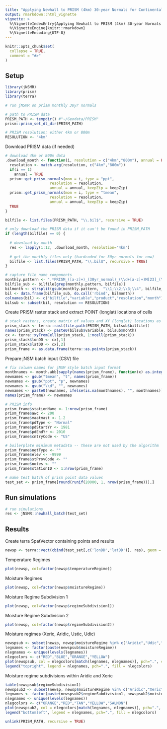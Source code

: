 ```yaml
---
title: "Applying Newhall to PRISM (4km) 30-year Normals for Continental United States"
output: rmarkdown::html_vignette
vignette: >
  %\VignetteIndexEntry{Applying Newhall to PRISM (4km) 30-year Normals for Continental United States}
  %\VignetteEngine{knitr::rmarkdown}
  %\VignetteEncoding{UTF-8}
---
```


```r
knitr::opts_chunk$set(
  collapse = TRUE,
  comment = "#>"
)
```

## Setup

```r
library(jNSMR)
library(prism)
library(terra)

# run jNSMR on prism monthly 30yr normals

# path to PRISM data
PRISM_PATH <- tempdir() #"~/Geodata/PRISM"
prism::prism_set_dl_dir(PRISM_PATH)

# PRISM resolution; either 4km or 800m
RESOLUTION <- "4km"
```

Download PRISM data (if needed)

```r
# download 4km or 800m data
.download_month <- function(i, resolution = c("4km","800m"), annual = FALSE, keepZip = TRUE) {
  resolution <- match.arg(resolution, c("4km","800m"))
  if(i == 1)
    annual = TRUE
  prism::get_prism_normals(mon = i, type = "ppt",
                    resolution = resolution,
                    annual = annual, keepZip = keepZip)
  prism::get_prism_normals(mon = i, type = "tmean",
                    resolution = resolution,
                    annual = annual, keepZip = keepZip)
  TRUE
}

bilfile <- list.files(PRISM_PATH, "\\.bil$", recursive = TRUE)

# only download the PRISM data if it can't be found in PRISM_PATH
if (length(bilfile) == 0) {
  
  # download by month
  res <- lapply(1:12, .download_month, resolution="4km")
  
  # get the monthly files only (hardcoded for 30yr normals for now)
  bilfile <- list.files(PRISM_PATH, "\\.bil$", recursive = TRUE)
}

# capture file name components
monthly.pattern <- ".*PRISM_([a-z]+)_(30yr_normal)_(\\d+[a-z]+)M[23]_(\\d{2})_bil\\.bil"
bilfile_sub <- bilfile[grep(monthly.pattern, bilfile)]
bilmonth <- strsplit(gsub(monthly.pattern,  "\\1;\\2;\\3;\\4", bilfile_sub), ";")
bil <- data.frame(bilfile_sub, do.call('rbind', bilmonth))
colnames(bil) <- c("bilfile","variable","product","resolution","month")
bilsub <- subset(bil, resolution == RESOLUTION)
```

Create PRISM raster stack and extract POINT (longlat) locations of cells

```r
# stack rasters, create matrix of values and XY (longlat) locations as data.frame
prism_stack <- terra::rast(file.path(PRISM_PATH, bilsub$bilfile))
names(prism_stack) <- paste0(bilsub$variable, bilsub$month)
cx <- terra::xyFromCell(prism_stack, 1:ncell(prism_stack))
prism_stack$lonDD <- cx[,1]
prism_stack$latDD <- cx[,2]
prism_frame <- as.data.frame(terra::as.points(prism_stack))
```

Prepare jNSM batch input (CSV) file

```r
# fix column names for jNSM style batch input format
monthnames <- month.abb[sapply(names(prism_frame), function(x) as.integer(gsub("([a-z])", "", x)))]
newnames <- gsub("tmean", "t", names(prism_frame))
newnames <- gsub("ppt", "p", newnames)
newnames <- gsub("\\d", "", newnames)
newnames <- paste0(newnames, ifelse(is.na(monthnames), "", monthnames))
names(prism_frame) <- newnames

# PRISM info
prism_frame$stationName <- 1:nrow(prism_frame)
prism_frame$awc <- 200
prism_frame$maatmast <- 1.2
prism_frame$pdType <- "Normal"
prism_frame$pdStartYr <- 1981
prism_frame$pdEndYr <- 2010
prism_frame$cntryCode <- "US"

# boilerplate minimum metadata -- these are not used by the algorithm
prism_frame$netType <- ""
prism_frame$elev <- -9999
prism_frame$stProvCode <- ""
prism_frame$notes <- ""
prism_frame$stationID <- 1:nrow(prism_frame)

# make test batch of prism point data values
test_set <- prism_frame[round(runif(20000, 1, nrow(prism_frame))),]
```

## Run simulations

```r
# run simulations
res <- jNSMR::newhall_batch(test_set) 
```

## Results

Create terra SpatVector containing points and results

```r
newsp <- terra::vect(cbind(test_set[,c('lonDD','latDD')], res), geom = c("lonDD","latDD"), crs="EPSG:4326")
```

Temperature Regimes

```r
plot(newsp, col=factor(newsp$temperatureRegime))
```

Moisture Regimes

```r
plot(newsp, col=factor(newsp$moistureRegime))
```

Moisture Regime Subdivision 1

```r
plot(newsp, col=factor(newsp$regimeSubdivision1))
```

Moisture Regime Subdivision 2

```r
plot(newsp, col=factor(newsp$regimeSubdivision2))
```

Moisture regimes (Xeric, Aridic, Ustic, Udic)

```r
newspsub <- subset(newsp, newsp$moistureRegime %in% c("Aridic","Udic","Ustic","Xeric"))
legnames <- factor(paste(newspsub$moistureRegime))
nlegnames <- unique(levels(legnames))
nlegcolors <- c("RED","BLUE","ORANGE","YELLOW")
plot(newspsub, col = nlegcolors[match(legnames, nlegnames)], pch=".", cex=5)
legend("topright", legend = nlegnames, pch=".", fill = nlegcolors)
```

Moisture regime subdivisions within Aridic and Xeric

```r
table(newspsub$regimeSubdivision1)
newspsub2 <- subset(newsp, newsp$moistureRegime %in% c("Aridic","Xeric"))
legnames <- factor(paste(newspsub2$regimeSubdivision1, newspsub2$moistureRegime))
nlegnames <- unique(levels(legnames))
nlegcolors <- c("ORANGE","RED","TAN","YELLOW","SALMON")
plot(newspsub2, col = nlegcolors[match(legnames, nlegnames)], pch=".", cex=5)
legend("bottomleft", legend = nlegnames, pch=".", fill = nlegcolors)
```

```r
unlink(PRISM_PATH, recursive = TRUE)
```
